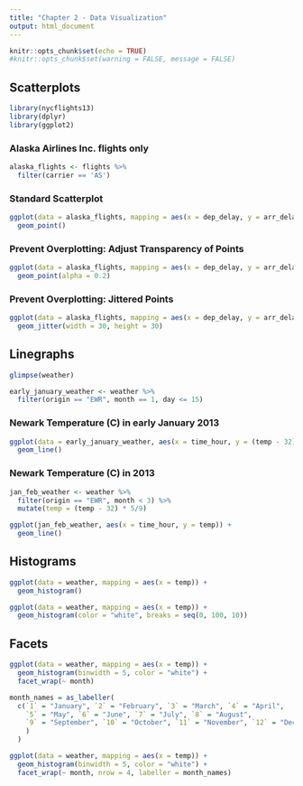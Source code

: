 ```yaml
---
title: "Chapter 2 - Data Visualization"
output: html_document
---
```


```r
knitr::opts_chunk$set(echo = TRUE)
#knitr::opts_chunk$set(warning = FALSE, message = FALSE)
```


## Scatterplots

```r
library(nycflights13)
library(dplyr)
library(ggplot2)
```

### Alaska Airlines Inc. flights only

```r
alaska_flights <- flights %>% 
  filter(carrier == 'AS')
```

### Standard Scatterplot

```r
ggplot(data = alaska_flights, mapping = aes(x = dep_delay, y = arr_delay)) +
  geom_point()
```


### Prevent Overplotting: Adjust Transparency of Points

```r
ggplot(data = alaska_flights, mapping = aes(x = dep_delay, y = arr_delay)) +
  geom_point(alpha = 0.2)
```

### Prevent Overplotting: Jittered Points

```r
ggplot(data = alaska_flights, mapping = aes(x = dep_delay, y = arr_delay)) +
  geom_jitter(width = 30, height = 30)
```


## Linegraphs


```r
glimpse(weather)
```

```r
early_january_weather <- weather %>% 
  filter(origin == "EWR", month == 1, day <= 15)
```

### Newark Temperature (C) in early January 2013

```r
ggplot(data = early_january_weather, aes(x = time_hour, y = (temp - 32) * 5/9)) +
  geom_line()
```

### Newark Temperature (C) in 2013

```r
jan_feb_weather <- weather %>% 
  filter(origin == "EWR", month < 3) %>% 
  mutate(temp = (temp - 32) * 5/9)

ggplot(jan_feb_weather, aes(x = time_hour, y = temp)) +
  geom_line()
```


## Histograms

```r
ggplot(data = weather, mapping = aes(x = temp)) +
  geom_histogram()
```

```r
ggplot(data = weather, mapping = aes(x = temp)) +
  geom_histogram(color = "white", breaks = seq(0, 100, 10))
```

## Facets

```r
ggplot(data = weather, mapping = aes(x = temp)) +
  geom_histogram(binwidth = 5, color = "white") +
  facet_wrap(~ month)
```

```r
month_names = as_labeller(
  c(`1` = "January", `2` = "February", `3` = "March", `4` = "April",
    `5` = "May", `6` = "June", `7` = "July", `8` = "August",
    `9` = "September", `10` = "October", `11` = "November", `12` = "December"
    )
  )

ggplot(data = weather, mapping = aes(x = temp)) +
  geom_histogram(binwidth = 5, color = "white") +
  facet_wrap(~ month, nrow = 4, labeller = month_names)
```

